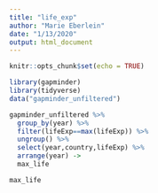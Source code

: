 ```yaml
---
title: "life_exp"
author: "Marie Eberlein"
date: "1/13/2020"
output: html_document
---
```


```r
knitr::opts_chunk$set(echo = TRUE)
```

```r
library(gapminder)
library(tidyverse)
data("gapminder_unfiltered")
```
```r
gapminder_unfiltered %>% 
  group_by(year) %>% 
  filter(lifeExp==max(lifeExp)) %>% 
  ungroup() %>% 
  select(year,country,lifeExp) %>% 
  arrange(year) ->
  max_life
```
```r
max_life
```

